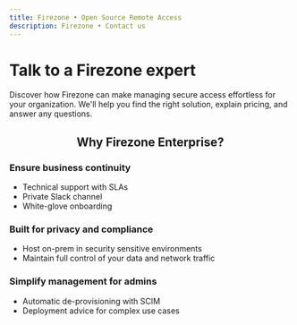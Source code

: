 ```yaml
---
title: Firezone • Open Source Remote Access
description: Firezone • Contact us
---
```


<div className="hero shadow--lw">
  <div className="container">
    <h1 className="hero__title">Talk to a Firezone expert</h1>
    <p>
      Discover how Firezone can make managing secure access effortless for your
      organization. We'll help you find the right solution, explain pricing, and
      answer any questions.
    </p>
  </div>
</div>

<center>
  <h2 className="margin-vert--xl">Why Firezone Enterprise?</h2>
</center>

<div className="container">
  <div className="row">
    <div className="col col--6">
      <h3>Ensure business continuity</h3>
      <ul>
        <li>Technical support with SLAs</li>
        <li>Private Slack channel</li>
        <li>White-glove onboarding</li>
      </ul>
      <h3>Built for privacy and compliance</h3>
      <ul>
        <li>Host on-prem in security sensitive environments</li>
        <li>Maintain full control of your data and network traffic</li>
      </ul>
      <h3>Simplify management for admins</h3>
      <ul>
        <li>Automatic de-provisioning with SCIM</li>
        <li>Deployment advice for complex use cases</li>
      </ul>
    </div>
    <div className="col col--6">
      <HubspotForm
        region="na1"
        portalId="23723443"
        formId="76637b95-cef7-4b94-8e7a-411aeec5fbb1"
      />
    </div>
  </div>
</div>
